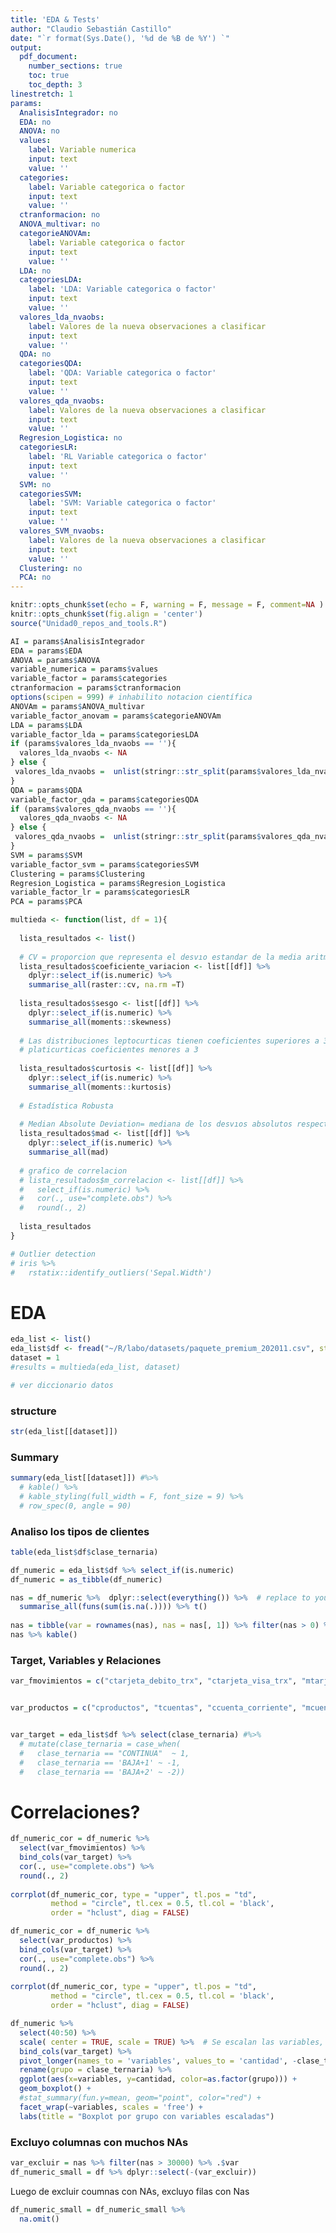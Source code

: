 ```yaml
---
title: 'EDA & Tests'
author: "Claudio Sebastián Castillo"
date: "`r format(Sys.Date(), '%d de %B de %Y') `"
output:
  pdf_document: 
    number_sections: true
    toc: true 
    toc_depth: 3  
linestretch: 1
params:
  AnalisisIntegrador: no
  EDA: no
  ANOVA: no
  values:
    label: Variable numerica
    input: text
    value: ''
  categories:
    label: Variable categorica o factor
    input: text
    value: ''
  ctranformacion: no
  ANOVA_multivar: no
  categorieANOVAm:
    label: Variable categorica o factor
    input: text
    value: ''
  LDA: no
  categoriesLDA:
    label: 'LDA: Variable categorica o factor'
    input: text
    value: ''
  valores_lda_nvaobs:
    label: Valores de la nueva observaciones a clasificar
    input: text
    value: ''
  QDA: no
  categoriesQDA:
    label: 'QDA: Variable categorica o factor'
    input: text
    value: ''
  valores_qda_nvaobs:
    label: Valores de la nueva observaciones a clasificar
    input: text
    value: ''
  Regresion_Logistica: no
  categoriesLR:
    label: 'RL Variable categorica o factor'
    input: text
    value: ''
  SVM: no
  categoriesSVM:
    label: 'SVM: Variable categorica o factor'
    input: text
    value: ''
  valores_SVM_nvaobs:
    label: Valores de la nueva observaciones a clasificar
    input: text
    value: ''
  Clustering: no
  PCA: no
---
```


```r
knitr::opts_chunk$set(echo = F, warning = F, message = F, comment=NA )
knitr::opts_chunk$set(fig.align = 'center')
source("Unidad0_repos_and_tools.R")
```

```r
AI = params$AnalisisIntegrador
EDA = params$EDA
ANOVA = params$ANOVA
variable_numerica = params$values
variable_factor = params$categories
ctranformacion = params$ctranformacion
options(scipen = 999) # inhabilito notacion científica
ANOVAm = params$ANOVA_multivar
variable_factor_anovam = params$categorieANOVAm
LDA = params$LDA
variable_factor_lda = params$categoriesLDA
if (params$valores_lda_nvaobs == ''){
  valores_lda_nvaobs <- NA
} else {
 valores_lda_nvaobs =  unlist(stringr::str_split(params$valores_lda_nvaobs, ","))
}
QDA = params$QDA
variable_factor_qda = params$categoriesQDA
if (params$valores_qda_nvaobs == ''){
  valores_qda_nvaobs <- NA
} else {
 valores_qda_nvaobs =  unlist(stringr::str_split(params$valores_qda_nvaobs, ","))
}
SVM = params$SVM
variable_factor_svm = params$categoriesSVM
Clustering = params$Clustering
Regresion_Logistica = params$Regresion_Logistica
variable_factor_lr = params$categoriesLR
PCA = params$PCA
```

```r
multieda <- function(list, df = 1){
  
  lista_resultados <- list()
  
  # CV = proporcion que representa el desvıo estandar de la media aritmetica
  lista_resultados$coeficiente_variacion <- list[[df]] %>% 
    dplyr::select_if(is.numeric) %>% 
    summarise_all(raster::cv, na.rm =T) 
  
  lista_resultados$sesgo <- list[[df]] %>% 
    dplyr::select_if(is.numeric) %>% 
    summarise_all(moments::skewness) 
  
  # Las distribuciones leptocurticas tienen coeficientes superiores a 3 y las
  # platicurticas coeficientes menores a 3
  
  lista_resultados$curtosis <- list[[df]] %>% 
    dplyr::select_if(is.numeric) %>% 
    summarise_all(moments::kurtosis)
  
  # Estadística Robusta
  
  # Median Absolute Deviation= mediana de los desvıos absolutos respecto de la mediana
  lista_resultados$mad <- list[[df]] %>% 
    dplyr::select_if(is.numeric) %>% 
    summarise_all(mad)
  
  # grafico de correlacion
  # lista_resultados$m_correlacion <- list[[df]] %>%
  #   select_if(is.numeric) %>% 
  #   cor(., use="complete.obs") %>% 
  #   round(., 2) 
  
  lista_resultados
}

# Outlier detection
# iris %>%
#   rstatix::identify_outliers('Sepal.Width')

```

# EDA

```r
eda_list <- list()
eda_list$df <- fread("~/R/labo/datasets/paquete_premium_202011.csv", stringsAsFactors= TRUE)
dataset = 1
#results = multieda(eda_list, dataset)
```

```r
# ver diccionario datos
```

### structure

```r
str(eda_list[[dataset]])
```

### Summary

```r
summary(eda_list[[dataset]]) #%>% 
  # kable() %>% 
  # kable_styling(full_width = F, font_size = 9) %>% 
  # row_spec(0, angle = 90)
```

<!-- ### Distribución de datos -->

<!-- ```{r, eval=EDA, fig.align='center'} -->
<!-- knit_print(results) -->
<!-- ``` -->

<!-- Las medianas se encuentran cerca de las medias? Si es así podemos pensar que no hay outliers evaluando cada variable por separado, a no ser que haya enmascaramiento. Ver outliers multivariados. -->

### Analiso los tipos de clientes

```r
table(eda_list$df$clase_ternaria)
```

```r
df_numeric = eda_list$df %>% select_if(is.numeric)
df_numeric = as_tibble(df_numeric)
```

```r
nas = df_numeric %>%  dplyr::select(everything()) %>%  # replace to your needs
  summarise_all(funs(sum(is.na(.)))) %>% t() 
  
nas = tibble(var = rownames(nas), nas = nas[, 1]) %>% filter(nas > 0) %>% arrange(desc(nas))
nas %>% kable()
```

<!-- Campos y Grupos -->

<!-- - datos del cliente: cliente_antiguedad, cliente_edad,   -->

<!-- - rentabilidad cliente:  mrentabilidad, mrentabilidad_annua, mcomisiones, mactivos_margen, mpasivos_margen,  -->

<!-- - cantidad/monto de productos: cproductos, tcuentas, ccuenta_corriente y mcuenta_corriente, ccaja_ahorro y mcaja_ahorro, mcaja_ahorro_dolares, mdescubierto_preacordado, mcuentas_saldo (!), ctarjeta_debito, mautoservicio, ctarjeta_visa, ctarjeta_master, mtarjeta_master_consumo, cprestamos_personales,  mprestamos_personales, cprestamos_prendarios y mprestamos_prendarios, cprestamos_hipotecarios y mprestamos_hipotecarios, cinversion1 y minversion1_pesos, seguros (varios), ccaja_seguridad,  -->

<!-- - movimentos cliente: ctarjeta_debito_trx, ctarjeta_visa_trx, mtarjeta_visa_consumo, ctarjeta_master_trx, cprestamos_personales, cprestamos_prendarios, cprestamos_prendarios, cprestamos_hipotecarios, cplazo_fijo, cinversion1 y minversion1_pesos y cinversion2 y minversion2_pesos (!), cpayroll_trx y cpayroll2_trx (haberes), ccuenta_debitos_automaticos y mcuenta_debitos_automaticos,  ctarjeta_visa_debitos_automaticos/mtarjeta_visa_debitos_automaticos,  ctarjeta_master_debitos_automaticos/mttarjeta_master_debitos_automaticos, cpagodeservicios y mpagodeservicios,  -->

<!-- - acreditación de haberes: cpayroll_trx, mpayroll, mpayroll2 -->

<!-- - perfil uso: cpagomiscuentas y mpagomiscuentas,  -->


<!-- # quedé en variable 70 -->

<!-- Es probable que los baja+2 sean individuos con poco movimiento y pocos productos. O estaría vinculado a saldo negativos? -->

<!-- 1) ¿Qué características tienen los clientes vip? var:cliente_vip,   -->
<!-- 2) Ver correlación de grupo rentabilidad y cantidad de productos con clases ternarias,  -->
<!-- 3) Ver correlación de mcuenta_saldo (saldo total de todas las cuentas del cliente) y clase,  -->
<!-- 4) Ver correlación de grupo de movimientos cliente y clase,  -->
<!-- 5) Ver correlacion de grupo inversion y clase,  -->
<!-- 6) ver Acreditacion de haberes y clase -->

<!-- LIMPIEZA -->
<!-- - excluir: tpaquetes*, ccuenta_corriente -->

### Target, Variables y Relaciones

```r

var_fmovimientos = c("ctarjeta_debito_trx", "ctarjeta_visa_trx", "mtarjeta_visa_consumo", "ctarjeta_master_trx", "cprestamos_personales", "cprestamos_prendarios", "cprestamos_prendarios", "cprestamos_hipotecarios", "cplazo_fijo", "cinversion1", "minversion1_pesos", "cinversion2", "minversion2", "cpayroll_trx", "cpayroll2_trx",  "ccuenta_debitos_automaticos", "mcuenta_debitos_automaticos", "ctarjeta_visa_debitos_automaticos", "mtarjeta_visa_debitos_automaticos", "ctarjeta_master_debitos_automaticos", "mttarjeta_master_debitos_automaticos", "cpagodeservicios", "mpagodeservicios")


var_productos = c("cproductos", "tcuentas", "ccuenta_corriente", "mcuenta_corriente", "ccaja_ahorro", "mcaja_ahorro", "mcaja_ahorro_dolares", "mdescubierto_preacordado", "mcuentas_saldo", "ctarjeta_debito", "mautoservicio", "ctarjeta_visa", "ctarjeta_master", "mtarjeta_master_consumo", "cprestamos_personales",  "mprestamos_personales", "cprestamos_prendarios", "mprestamos_prendarios", "cprestamos_hipotecarios", "mprestamos_hipotecarios", "cinversion1", "minversion1_pesos", "cseguro_vida","cseguro_auto", "ccaja_seguridad")


var_target = eda_list$df %>% select(clase_ternaria) #%>% 
  # mutate(clase_ternaria = case_when(
  #   clase_ternaria == "CONTINUA"  ~ 1,
  #   clase_ternaria == 'BAJA+1' ~ -1,
  #   clase_ternaria == 'BAJA+2' ~ -2))

```

# Correlaciones?

```r

df_numeric_cor = df_numeric %>% 
  select(var_fmovimientos) %>% 
  bind_cols(var_target) %>% 
  cor(., use="complete.obs") %>%
  round(., 2)
  
corrplot(df_numeric_cor, type = "upper", tl.pos = "td",
         method = "circle", tl.cex = 0.5, tl.col = 'black',
         order = "hclust", diag = FALSE)
```


```r
df_numeric_cor = df_numeric %>% 
  select(var_productos) %>% 
  bind_cols(var_target) %>% 
  cor(., use="complete.obs") %>%
  round(., 2)
  
corrplot(df_numeric_cor, type = "upper", tl.pos = "td",
         method = "circle", tl.cex = 0.5, tl.col = 'black',
         order = "hclust", diag = FALSE)
```


```r
df_numeric %>% 
  select(40:50) %>% 
  scale( center = TRUE, scale = TRUE) %>%  # Se escalan las variables, (x-median)/sd.
  bind_cols(var_target) %>%  
  pivot_longer(names_to = 'variables', values_to = 'cantidad', -clase_ternaria) %>% 
  rename(grupo = clase_ternaria) %>% 
  ggplot(aes(x=variables, y=cantidad, color=as.factor(grupo))) + 
  geom_boxplot() +
  #stat_summary(fun.y=mean, geom="point", color="red") +
  facet_wrap(~variables, scales = 'free') +
  labs(title = "Boxplot por grupo con variables escaladas")

```








### Excluyo columnas con muchos NAs

```r
var_excluir = nas %>% filter(nas > 30000) %>% .$var
df_numeric_small = df %>% dplyr::select(-(var_excluir))
```


Luego de excluir coumnas con NAs, excluyo filas con Nas

```r
df_numeric_small = df_numeric_small %>% 
  na.omit()
```












